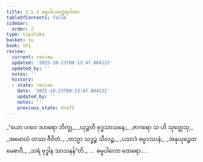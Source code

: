 ```yaml
---
title: 2.5.2 ဓမ္မပါလတ္ထေရဂါထာ
tableOfContents: false
sidebar:
  order: 2
type: tipitaka
basket: su
book: th1
review:
  current: review
  updated: '2025-10-23T09:13:47.804122'
  updated_by: ''
  notes: ''
  history:
  - state: review
    date: '2025-10-23T09:13:47.804122'
    updated_by: ''
    notes: ''
    previous_state: draft
---
```



<ReviewStatus review={frontmatter.review} showDetails={true} />

<HypothesisAnnotation frontmatter={frontmatter} />

<DynamicBreadcrumb />

<Division number="203" book="th1" e="ch" v="19" p="259">

<Paragraph number="405" type="verses" book="th1">
_“ယော ဟဝေ ဒဟရော ဘိက္ခု,_  
_ယုဉ္ဇတိ ဗုဒ္ဓသာသနေ;_  
_ဇာဂရော သ ဟိ သုတ္တေသု,_  
_အမောဃံ တဿ ဇီဝိတံ._  

</Paragraph>

</Division>
<Division number="204" book="th1" e="ch" v="19" p="259">

<Paragraph number="406" type="verses" book="th1">
_တသ္မာ သဒ္ဓဉ္စ သီလဉ္စ,_  
_ပသာဒံ ဓမ္မဒဿနံ;_  
_အနုယုဉ္ဇေထ မေဓာဝီ,_  
_သရံ ဗုဒ္ဓါန သာသနန်”တိ._  


</Paragraph>
</Division>

<Paragraph number="407" type="center" book="th1">
…  ဓမ္မပါလော ထေရော… .
</Paragraph>